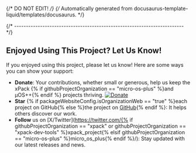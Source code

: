 {/* DO NOT EDIT! */}
{/* Automatically generated from docusaurus-template-liquid/templates/docusaurus. */}

{/* ------------------------------------------------------------------------ */}

## Enjoyed Using This Project? Let Us Know!

If you enjoyed using this project, please let us know! Here are some ways you can show your support:

- **Donate**: Your contributions, whether small or generous, help us keep the
xPack {% if githubProjectOrganization == "micro-os-plus" %}and µOS++{% endif %}
projects thriving. [![Donate](https://www.paypalobjects.com/en_US/i/btn/btn_donate_SM.gif)](https://www.paypal.com/donate/?hosted_button_id=5MFRG9ZRBETQ8)
- **Star** {% if packageWebsiteConfig.isOrganizationWeb == "true" %}each project on GitHub{% else %}the project on [GitHub](https://github.com/{{githubProjectOrganization}}/{{githubProjectName}}/){% endif %}: It helps others discover our work.
- **Follow** us on [X/Twitter](https://twitter.com/{% if githubProjectOrganization == "xpack" or githubProjectOrganization == "xpack-dev-tools" %}xpack_project{% elsif githubProjectOrganization == "micro-os-plus" %}micro_os_plus{% endif %}/): Stay updated with our latest releases and news.
